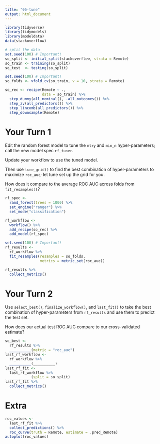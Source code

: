 ```yaml
---
title: "05-tune"
output: html_document
---
```


```r
library(tidyverse)
library(tidymodels)
library(modeldata)
data(stackoverflow)

# split the data
set.seed(100) # Important!
so_split <- initial_split(stackoverflow, strata = Remote)
so_train <- training(so_split)
so_test  <- testing(so_split)

set.seed(100) # Important!
so_folds <- vfold_cv(so_train, v = 10, strata = Remote)

so_rec <- recipe(Remote ~ ., 
                 data = so_train) %>% 
  step_dummy(all_nominal(), -all_outcomes()) %>% 
  step_zv(all_predictors()) %>% 
  step_lincomb(all_predictors()) %>% 
  step_downsample(Remote)
```


# Your Turn 1

Edit the random forest model to tune the `mtry` and `min_n` hyper-parameters; call the new model spec `rf_tuner`.

Update your workflow to use the tuned model.

Then use `tune_grid()` to find the best combination of hyper-parameters to maximize `roc_auc`; let tune set up the grid for you.

How does it compare to the average ROC AUC across folds from `fit_resamples()`?

```r
rf_spec <- 
  rand_forest(trees = 1000) %>% 
  set_engine("ranger") %>% 
  set_mode("classification")

rf_workflow <-
  workflow() %>% 
  add_recipe(so_rec) %>% 
  add_model(rf_spec)

set.seed(100) # Important!
rf_results <-
  rf_workflow %>% 
  fit_resamples(resamples = so_folds,
                metrics = metric_set(roc_auc))

rf_results %>% 
  collect_metrics()
```



# Your Turn 2

Use `select_best()`, `finalize_workflow()`, and `last_fit()` to take the best combination of hyper-parameters from `rf_results` and use them to predict the test set.

How does our actual test ROC AUC compare to our cross-validated estimate?

```r
so_best <-
  rf_results %>% 
  __________(metric = "roc_auc")
last_rf_workflow <- 
  rf_workflow %>%
  __________(__________) 
last_rf_fit <-
  last_rf_workflow %>% 
  __________(split = so_split)
last_rf_fit %>% 
  collect_metrics()
```

# Extra

```r
roc_values <- 
  last_rf_fit %>% 
  collect_predictions() %>% 
  roc_curve(truth = Remote, estimate = .pred_Remote)
autoplot(roc_values)
```

